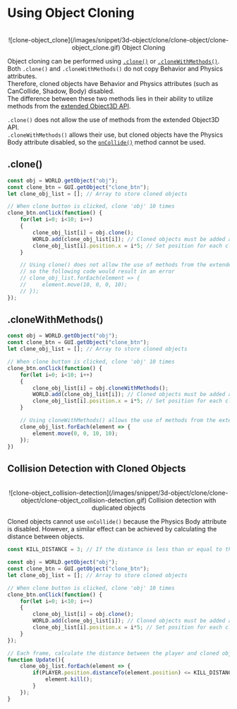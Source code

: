 # Using Object Cloning

<br/>
<center>
    ![clone-object_clone](/images/snippet/3d-object/clone/clone-object/clone-object_clone.gif) Object Cloning
</center>

Object cloning can be performed using [`.clone()`](/en/script/built-in/three/object3d#clone) or [`.cloneWithMethods()`](/en/script/api/object3d#clonewithmethods).  
Both `.clone()` and `.cloneWithMethods()` do not copy Behavior and Physics attributes.  
Therefore, cloned objects have Behavior and Physics attributes (such as CanCollide, Shadow, Body) disabled.  
The difference between these two methods lies in their ability to utilize methods from the [extended Object3D API](/en/script/api/object3d).  

`.clone()` does not allow the use of methods from the extended Object3D API.  
`.cloneWithMethods()` allows their use, but cloned objects have the Physics Body attribute disabled, so the [`onCollide()`](/en/script/api/object3d#oncollide) method cannot be used.  

## .clone()

```js showLineNumbers copy
const obj = WORLD.getObject("obj");
const clone_btn = GUI.getObject("clone_btn");
let clone_obj_list = []; // Array to store cloned objects

// When clone button is clicked, clone 'obj' 10 times
clone_btn.onClick(function() {
    for(let i=0; i<10; i++)
    {
        clone_obj_list[i] = obj.clone();
        WORLD.add(clone_obj_list[i]); // Cloned objects must be added as children to WORLD to be usable
        clone_obj_list[i].position.x = i*5; // Set position for each cloned object
    }

    // Using clone() does not allow the use of methods from the extended Object3D API, 
    // so the following code would result in an error
    // clone_obj_list.forEach(element => {
    //     element.move(10, 0, 0, 10);
    // });
});
```

## .cloneWithMethods()

```js showLineNumbers copy
const obj = WORLD.getObject("obj");
const clone_btn = GUI.getObject("clone_btn");
let clone_obj_list = []; // Array to store cloned objects

// When clone button is clicked, clone 'obj' 10 times
clone_btn.onClick(function() {
    for(let i=0; i<10; i++)
    {
        clone_obj_list[i] = obj.cloneWithMethods();
        WORLD.add(clone_obj_list[i]); // Cloned objects must be added as children to WORLD to be usable
        clone_obj_list[i].position.x = i*5; // Set position for each cloned object
    }

    // Using cloneWithMethods() allows the use of methods from the extended Object3D API, as shown below
    clone_obj_list.forEach(element => {
        element.move(0, 0, 10, 10);
    });
})
```

## Collision Detection with Cloned Objects

<br/>
<center>
    ![clone-object_collision-detection](/images/snippet/3d-object/clone/clone-object/clone-object_collision-detection.gif)
    Collision detection with duplicated objects
</center>

Cloned objects cannot use `onCollide()` because the Physics Body attribute is disabled.
However, a similar effect can be achieved by calculating the distance between objects.

```js showLineNumbers copy
const KILL_DISTANCE = 3; // If the distance is less than or equal to this value, kill() is called

const obj = WORLD.getObject("obj");
const clone_btn = GUI.getObject("clone_btn");
let clone_obj_list = []; // Array to store cloned objects

// When clone button is clicked, clone 'obj' 10 times
clone_btn.onClick(function() {
    for(let i=0; i<10; i++)
    {
        clone_obj_list[i] = obj.clone();
        WORLD.add(clone_obj_list[i]); // Cloned objects must be added as children to WORLD to be usable
        clone_obj_list[i].position.x = i*5; // Set position for each cloned object
    }
});

// Each frame, calculate the distance between the player and cloned objects, and kill the object if it gets too close
function Update(){
    clone_obj_list.forEach(element => {
        if(PLAYER.position.distanceTo(element.position) <= KILL_DISTANCE){
            element.kill();
        }
    });
}
```